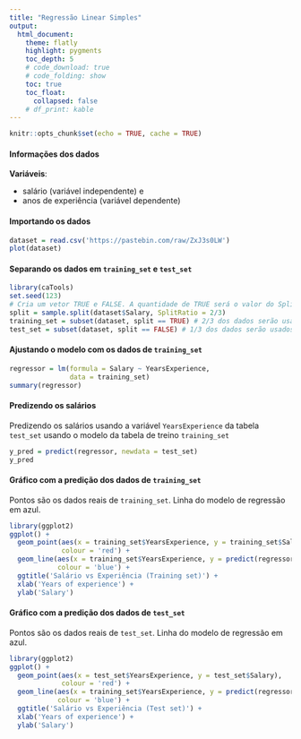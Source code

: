 ```yaml
---
title: "Regressão Linear Simples"
output:
  html_document:
    theme: flatly
    highlight: pygments
    toc_depth: 5
    # code_download: true
    # code_folding: show
    toc: true
    toc_float:
      collapsed: false
    # df_print: kable
---
```


```r
knitr::opts_chunk$set(echo = TRUE, cache = TRUE)
```

#### Informações dos dados

**Variáveis**: 

- salário (variável independente) e 
- anos de experiência (variável dependente) 

#### Importando os dados
```r
dataset = read.csv('https://pastebin.com/raw/ZxJ3s0LW')
plot(dataset)
```


#### Separando os dados em `training_set` e `test_set`

```r
library(caTools)
set.seed(123)
# Cria um vetor TRUE e FALSE. A quantidade de TRUE será o valor do SplitRatio
split = sample.split(dataset$Salary, SplitRatio = 2/3) 
training_set = subset(dataset, split == TRUE) # 2/3 dos dados serão usados para TREINO
test_set = subset(dataset, split == FALSE) # 1/3 dos dados serão usados para TESTE
```

#### Ajustando o modelo com os dados de `training_set`

```r
regressor = lm(formula = Salary ~ YearsExperience,
               data = training_set)
summary(regressor)
```


#### Predizendo os salários 

Predizendo os salários usando a variável `YearsExperience` da tabela `test_set` usando o modelo da tabela de treino `training_set`

```r
y_pred = predict(regressor, newdata = test_set)
y_pred
```


#### Gráfico com a predição dos dados de `training_set`

Pontos são os dados reais de `training_set`. Linha do modelo de regressão em azul.

```r
library(ggplot2)
ggplot() +
  geom_point(aes(x = training_set$YearsExperience, y = training_set$Salary),
             colour = 'red') +
  geom_line(aes(x = training_set$YearsExperience, y = predict(regressor, newdata = training_set)),
            colour = 'blue') +
  ggtitle('Salário vs Experiência (Training set)') +
  xlab('Years of experience') +
  ylab('Salary')
```


#### Gráfico com a predição dos dados de `test_set`

Pontos são os dados reais de `test_set`. Linha do modelo de regressão em azul.

```r
library(ggplot2)
ggplot() +
  geom_point(aes(x = test_set$YearsExperience, y = test_set$Salary),
             colour = 'red') +
  geom_line(aes(x = training_set$YearsExperience, y = predict(regressor)),
            colour = 'blue') +
  ggtitle('Salário vs Experiência (Test set)') +
  xlab('Years of experience') +
  ylab('Salary')
```